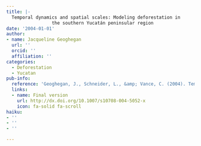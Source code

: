 ```yaml
---
title: |-
  Temporal dynamics and spatial scales: Modeling deforestation in
                 the southern Yucatán peninsular region
date: '2004-01-01'
author:
- name: Jacqueline Geoghegan
  url: ''
  orcid: ''
  affiliation: ''
categories:
  - Deforestation
  - Yucatan
pub-info:
  reference: 'Geoghegan, J., Schneider, L., &amp; Vance, C. (2004). Temporal dynamics and spatial scales: Modeling deforestation in the southern Yucat&aacute;n peninsular region. <em>GeoJournal</em>, <em>61</em>(4), 353&ndash;363.'
  links:
  - name: Final version
    url: http://dx.doi.org/10.1007/s10708-004-5052-x
    icon: fa-solid fa-scroll
haiku:
- ''
- ''
- ''

---
```

